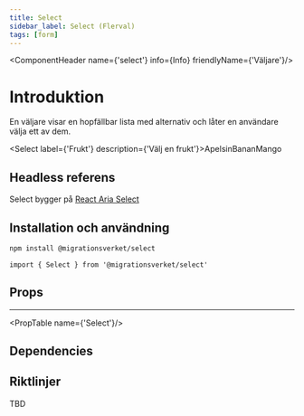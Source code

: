 ```yaml
---
title: Select
sidebar_label: Select (Flerval)
tags: [form]
---
```


<ComponentHeader name={'select'} info={Info} friendlyName={'Väljare'}/>

# Introduktion

En väljare visar en hopfällbar lista med alternativ och låter en användare välja ett av dem.

<Select label={'Frukt'} description={'Välj en frukt'}><Item>Apelsin</Item><Item>Banan</Item><Item>Mango</Item></Select>

## Headless referens

Select bygger på [React Aria Select](https://react-spectrum.adobe.com/react-aria/Select.html)


## Installation och användning

```bash npm2yarn
npm install @migrationsverket/select
```

```tsx
import { Select } from '@migrationsverket/select'
```

## Props
---
<PropTable name={'Select'}/>

## Dependencies

<ComponentFooter info={Info}/>

## Riktlinjer
TBD
